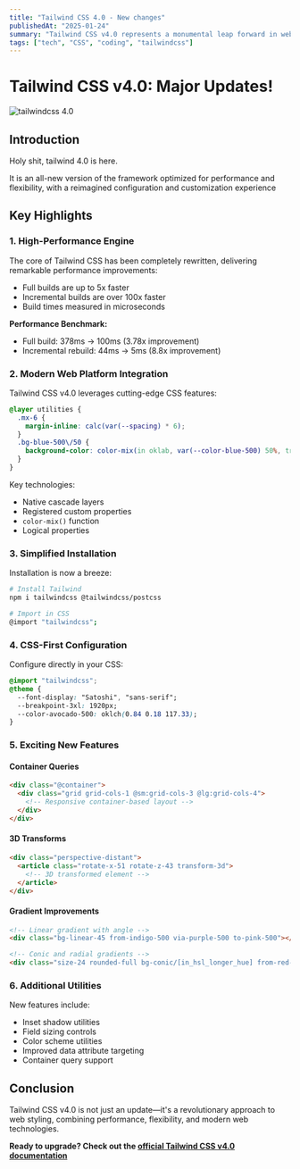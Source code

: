 ```yaml
---
title: "Tailwind CSS 4.0 - New changes"
publishedAt: "2025-01-24"
summary: "Tailwind CSS v4.0 represents a monumental leap forward in web styling, bringing unprecedented performance, flexibility, and modern web platform features."
tags: ["tech", "CSS", "coding", "tailwindcss"]
---
```


# Tailwind CSS v4.0: Major Updates!

![tailwindcss 4.0](/tailwind.jpg/)

## Introduction

Holy shit, tailwind 4.0 is here.

It is an all-new version of the framework optimized for performance and flexibility, with a reimagined configuration and customization experience

## Key Highlights

### 1. High-Performance Engine

The core of Tailwind CSS has been completely rewritten, delivering remarkable performance improvements:

- Full builds are up to 5x faster
- Incremental builds are over 100x faster
- Build times measured in microseconds

**Performance Benchmark:**
- Full build: 378ms → 100ms (3.78x improvement)
- Incremental rebuild: 44ms → 5ms (8.8x improvement)

### 2. Modern Web Platform Integration

Tailwind CSS v4.0 leverages cutting-edge CSS features:

```css
@layer utilities {
  .mx-6 {
    margin-inline: calc(var(--spacing) * 6);
  }
  .bg-blue-500\/50 {
    background-color: color-mix(in oklab, var(--color-blue-500) 50%, transparent);
  }
}
```

Key technologies:
- Native cascade layers
- Registered custom properties
- `color-mix()` function
- Logical properties

### 3. Simplified Installation

Installation is now a breeze:

```bash
# Install Tailwind
npm i tailwindcss @tailwindcss/postcss

# Import in CSS
@import "tailwindcss";
```

### 4. CSS-First Configuration

Configure directly in your CSS:

```css
@import "tailwindcss";
@theme {
  --font-display: "Satoshi", "sans-serif";
  --breakpoint-3xl: 1920px;
  --color-avocado-500: oklch(0.84 0.18 117.33);
}
```

### 5. Exciting New Features

#### Container Queries
```html
<div class="@container">
  <div class="grid grid-cols-1 @sm:grid-cols-3 @lg:grid-cols-4">
    <!-- Responsive container-based layout -->
  </div>
</div>
```

#### 3D Transforms
```html
<div class="perspective-distant">
  <article class="rotate-x-51 rotate-z-43 transform-3d">
    <!-- 3D transformed element -->
  </article>
</div>
```

#### Gradient Improvements
```html
<!-- Linear gradient with angle -->
<div class="bg-linear-45 from-indigo-500 via-purple-500 to-pink-500"></div>

<!-- Conic and radial gradients -->
<div class="size-24 rounded-full bg-conic/[in_hsl_longer_hue] from-red-600 to-red-600"></div>
```

### 6. Additional Utilities

New features include:
- Inset shadow utilities
- Field sizing controls
- Color scheme utilities
- Improved data attribute targeting
- Container query support

## Conclusion

Tailwind CSS v4.0 is not just an update—it's a revolutionary approach to web styling, combining performance, flexibility, and modern web technologies.

**Ready to upgrade? Check out the [official Tailwind CSS v4.0 documentation](https://tailwindcss.com/blog/tailwindcss-v4)**